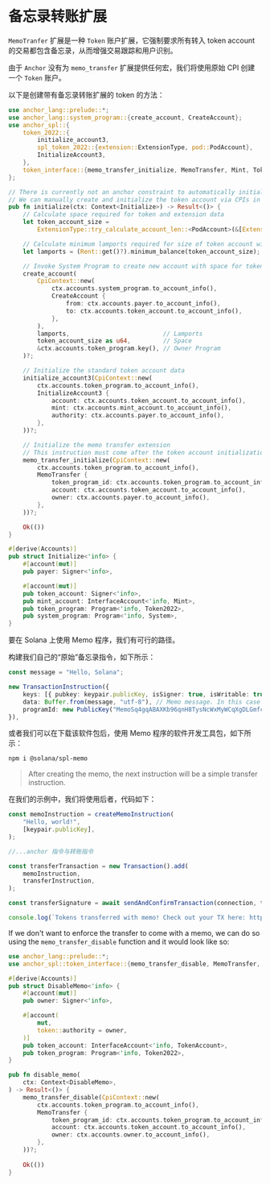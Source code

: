 
# 备忘录转账扩展

`MemoTranfer` 扩展是一种 `Token` 账户扩展，它强制要求所有转入 token account 的交易都包含备忘录，从而增强交易跟踪和用户识别。

<ArticleSection name="初始化 Token Account" id="initializing-the-token-account" level="h2" />

由于 `Anchor` 没有为 `memo_transfer` 扩展提供任何宏，我们将使用原始 CPI 创建一个 `Token` 账户。

以下是创建带有备忘录转账扩展的 token 的方法：

```rust
use anchor_lang::prelude::*;
use anchor_lang::system_program::{create_account, CreateAccount};
use anchor_spl::{
    token_2022::{
        initialize_account3,
        spl_token_2022::{extension::ExtensionType, pod::PodAccount},
        InitializeAccount3,
    },
    token_interface::{memo_transfer_initialize, MemoTransfer, Mint, Token2022},
};

// There is currently not an anchor constraint to automatically initialize the MemoTransfer extension
// We can manually create and initialize the token account via CPIs in the instruction handler
pub fn initialize(ctx: Context<Initialize>) -> Result<()> {
    // Calculate space required for token and extension data
    let token_account_size =
        ExtensionType::try_calculate_account_len::<PodAccount>(&[ExtensionType::MemoTransfer])?;

    // Calculate minimum lamports required for size of token account with extensions
    let lamports = (Rent::get()?).minimum_balance(token_account_size);

    // Invoke System Program to create new account with space for token account and extension data
    create_account(
        CpiContext::new(
            ctx.accounts.system_program.to_account_info(),
            CreateAccount {
                from: ctx.accounts.payer.to_account_info(),
                to: ctx.accounts.token_account.to_account_info(),
            },
        ),
        lamports,                          // Lamports
        token_account_size as u64,         // Space
        &ctx.accounts.token_program.key(), // Owner Program
    )?;

    // Initialize the standard token account data
    initialize_account3(CpiContext::new(
        ctx.accounts.token_program.to_account_info(),
        InitializeAccount3 {
            account: ctx.accounts.token_account.to_account_info(),
            mint: ctx.accounts.mint_account.to_account_info(),
            authority: ctx.accounts.payer.to_account_info(),
        },
    ))?;

    // Initialize the memo transfer extension
    // This instruction must come after the token account initialization
    memo_transfer_initialize(CpiContext::new(
        ctx.accounts.token_program.to_account_info(),
        MemoTransfer {
            token_program_id: ctx.accounts.token_program.to_account_info(),
            account: ctx.accounts.token_account.to_account_info(),
            owner: ctx.accounts.payer.to_account_info(),
        },
    ))?;

    Ok(())
}

#[derive(Accounts)]
pub struct Initialize<'info> {
    #[account(mut)]
    pub payer: Signer<'info>,

    #[account(mut)]
    pub token_account: Signer<'info>,
    pub mint_account: InterfaceAccount<'info, Mint>,
    pub token_program: Program<'info, Token2022>,
    pub system_program: Program<'info, System>,
}
```

<ArticleSection name="带备忘录的 Token 转账" id="transferring-token-with-a-memo" level="h2" />

要在 Solana 上使用 Memo 程序，我们有可行的路径。

构建我们自己的“原始”备忘录指令，如下所示：

```ts
const message = "Hello, Solana";

new TransactionInstruction({
    keys: [{ pubkey: keypair.publicKey, isSigner: true, isWritable: true }],
    data: Buffer.from(message, "utf-8"), // Memo message. In this case it is "Hello, Solana"
    programId: new PublicKey("MemoSq4gqABAXKb96qnH8TysNcWxMyWCqXgDLGmfcHr"), // Memo program that validates keys and memo message
}),
```

或者我们可以在下载该软件包后，使用 Memo 程序的软件开发工具包，如下所示：



```bash
npm i @solana/spl-memo

```

> After creating the memo, the next instruction will be a simple transfer instruction.

在我们的示例中，我们将使用后者，代码如下：

```ts
const memoInstruction = createMemoInstruction(
    "Hello, world!",
    [keypair.publicKey],
);

//...anchor 指令与转账指令

const transferTransaction = new Transaction().add(
    memoInstruction,
    transferInstruction,
);

const transferSignature = await sendAndConfirmTransaction(connection, transferTransaction, [keypair]);

console.log(`Tokens transferred with memo! Check out your TX here: https://explorer.solana.com/tx/${transferSignature}?cluster=devnet`);

```

<ArticleSection name="Disabling and Enabling the Memo" id="disabling-and-enabling-the-memo" level="h2" />

If we don't want to enforce the transfer to come with a memo, we can do so using the `memo_transfer_disable` function and it would look like so:

```rust
use anchor_lang::prelude::*;
use anchor_spl::token_interface::{memo_transfer_disable, MemoTransfer, Token, Mint, Token2022};

#[derive(Accounts)]
pub struct DisableMemo<'info> {
    #[account(mut)]
    pub owner: Signer<'info>,

    #[account(
        mut,
        token::authority = owner,
    )]
    pub token_account: InterfaceAccount<'info, TokenAccount>,
    pub token_program: Program<'info, Token2022>,
}

pub fn disable_memo(
    ctx: Context<DisableMemo>,
) -> Result<()> {
    memo_transfer_disable(CpiContext::new(
        ctx.accounts.token_program.to_account_info(),
        MemoTransfer {
            token_program_id: ctx.accounts.token_program.to_account_info(),
            account: ctx.accounts.token_account.to_account_info(),
            owner: ctx.accounts.owner.to_account_info(),
        },
    ))?;
    
    Ok(())
}
```